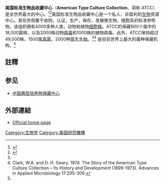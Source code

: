 {{Infobox Organization
| name          = 美国标准生物品收藏中心<br>{{small|American Type Culture Collection}}
| image=  
| type          = 
| established    = 1925
|leader_name = 
| mission = 
|headquarters = 美國維吉尼亞州[[馬納薩斯_(維吉尼亞州)|馬納薩斯]]
|staff =
| website       =[https://www.atcc.org atcc.org]
}}

'''美国标准生物品收藏中心'''（'''American Type Culture Collection'''、简称 ATCC）是全世界最大的{{le|微生物培養|Microbiological culture|微生物保藏}}中心。<ref name=Berns>{{cite book|url=https://www.ncbi.nlm.nih.gov/books/NBK209072/ |accessdate=14 May 2016 |title=Resource Sharing in Biomedical Research |section=The American Type Culture Collection |publisher=National Academies Press (US) |date=1996 |publication-place = Washington, D.C. |editor1= Berns KI |editor2=Bond EC |editor3=Manning FJ}}</ref><ref name=AboutUs>{{cite web|url=http://atcc.org/en/About/About_ATC/Who_We_Are.aspx |accessdate=14 May 2016 |title=Who We Are |publisher=ATCC}}</ref>美国标准生物品收藏中心是一个私人、非盈利的[[生物|生物]]资源中心。其任务侧重于收购，认证，生产，保存，发展微生物，细胞系的标准参照物。该组织拥有4000多种人类，动物和植物[[细胞株|细胞株]]。ATCC的保藏900个属中的18,000菌株，以及2000株动物[[病毒|病毒]]和1000株的植物病毒。此外，ATCC保持超过49,000株，1500属[[真菌|真菌]]，2000种[[原生生物|原生生物]]。<ref name=AboutUs/><ref name="atcc"> Clark, W.A. and D. H. Geary. 1974. The Story of the American Type Culture Collection – Its History and Development (1899-1973). Advances in Applied Microbiology 17:295-309.</ref> 是目前世界上最大的菌种保藏机构。<ref name=Berns/>

==註釋==
{{reflist|2}}

==参见==
* [[中国典型培养物保藏中心|中国典型培养物保藏中心]]

==外部連結 ==
*[http://www.atcc.org Official home page]

{{生物学小作品}}

[[Category:生物学|Category:生物学]]
[[Category:美国研究機構|Category:美国研究機構]]